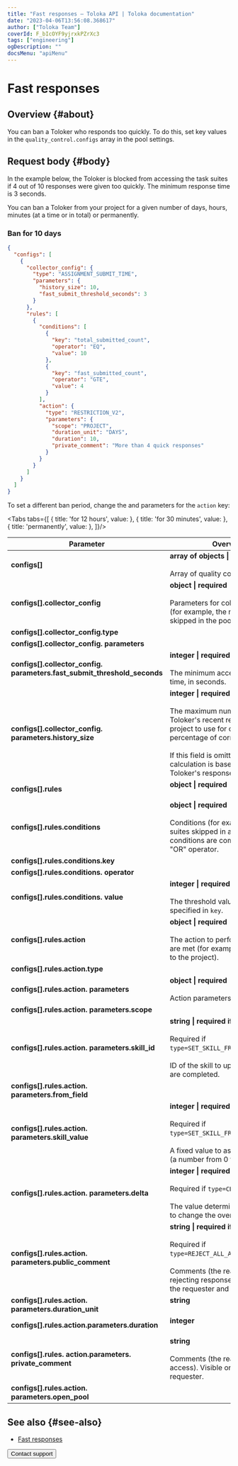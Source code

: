 ```yaml
---
title: "Fast responses — Toloka API | Toloka documentation"
date: "2023-04-06T13:56:08.368617"
author: ["Toloka Team"]
coverId: F_bIcOYF9yjrxkPZrXc3
tags: ["engineering"]
ogDescription: ""
docsMenu: "apiMenu"
---
```



# Fast responses

## Overview {#about}

You can ban a Toloker who responds too quickly. To do this, set key values in the `quality_control.configs` array in the pool settings.

## Request body {#body}

In the example below, the Toloker is blocked from accessing the task suites if 4 out of 10 responses were given too quickly. The minimum response time is 3 seconds.

You can ban a Toloker from your project for a given number of days, hours, minutes (at a time or in total) or permanently.

### Ban for 10 days

```json
{
  "configs": [
    {
      "collector_config": {
        "type": "ASSIGNMENT_SUBMIT_TIME",
        "parameters": {
          "history_size": 10,
          "fast_submit_threshold_seconds": 3
        }
      },
      "rules": [
        {
          "conditions": [
            {
              "key": "total_submitted_count",
              "operator": "EQ",
              "value": 10
            },
            {
              "key": "fast_submitted_count",
              "operator": "GTE",
              "value": 4
            }
          ],
          "action": {
            "type": "RESTRICTION_V2",
            "parameters": {
              "scope": "PROJECT",
              "duration_unit": "DAYS",
              "duration": 10,
              "private_comment": "More than 4 quick responses"
            }
          }
        }
      ]
    }
  ]
}
```

To set a different ban period, change the <Term term="duration-unit"><DurationUnit/></Term> and <Term term="duration"><Duration/></Term> parameters for the `action` key:

<Tabs tabs={[
  { title: 'for 12 hours', value: <FastList1/> },
  { title: 'for 30 minutes', value: <FastList2/> },
  { title: 'permanently', value: <FastList3/> },
]}/>

Parameter | Overview
----- | -----
**configs[]** | **array of objects \| required**<br/><br/>Array of quality control settings.
**configs[].collector_config** | **object \| required**<br/><br/>Parameters for collecting statistics (for example, the number of tasks skipped in the pool).
**configs[].collector_config.type** | <FastTable1/>
**configs[].collector_config. parameters** | <FastTable2/>
**configs[].collector_config. parameters.fast_submit_threshold_seconds** | **integer \| required**<br/><br/>The minimum acceptable response time, in seconds.
**configs[].collector_config. parameters.history_size** | **integer \| required**<br/><br/>The maximum number of the Toloker's recent responses in the project to use for calculating the percentage of correct responses.<br/><br/>If this field is omitted, the calculation is based on all the Toloker's responses in the pool.
**configs[].rules** | **object \| required**<br/><br/><ConfigsRules/>
**configs[].rules.conditions** | **object \| required**<br/><br/>Conditions (for example, 10 task suites skipped in a row). Multiple conditions are combined with the "OR" operator.
**configs[].rules.conditions.key** | <FastTable3/>
**configs[].rules.conditions. operator** | <FastTable4/>
**configs[].rules.conditions. value** | **integer \| required**<br/><br/>The threshold value of the variable specified in `key`.
**configs[].rules.action** | **object \| required**<br/><br/>The action to perform if conditions are met (for example, block access to the project).
**configs[].rules.action.type** | <FastTable5/>
**configs[].rules.action. parameters** | **object \| required**<br/><br/>Action parameters.
**configs[].rules.action. parameters.scope** | <FastTable6/>
**configs[].rules.action. parameters.skill_id** | **string \| required if**<br/><br/>Required if `type=SET_SKILL_FROM_OUTPUT_FIELD`.<br/><br/>ID of the skill to update as tasks are completed.
**configs[].rules.action. parameters.from_field** | <FastTable7/>
**configs[].rules.action. parameters.skill_value** | **integer \| required if**<br/><br/>Required if `type=SET_SKILL_FROM_OUTPUT_FIELD`.<br/><br/>A fixed value to assign to the skill (a number from 0 to 100).
**configs[].rules.action. parameters.delta** | **integer \| required if**<br/><br/>Required if `type=CHANGE_OVERLAP`.<br/><br/>The value determines the amount to change the overlap by.
**configs[].rules.action. parameters.public_comment** | **string \| required if**<br/><br/>Required if `type=REJECT_ALL_ASSIGNMENTS`.<br/><br/>Comments (the reason for rejecting responses). Available to the requester and the Toloker.
**configs[].rules.action. parameters.duration_unit** | **string**<br/><br/><DurationUnit/>
**configs[].rules.action.parameters.duration**  | **integer**<br/><br/><Duration/>
**configs[].rules. action.parameters. private_comment** | **string**<br/><br/>Comments (the reason for blocking access). Visible only to the requester.
**configs[].rules.action. parameters.open_pool** | <FastTable8/>

## See also {#see-also}

- [Fast responses](/docs/guide/quick-answers)

<Button themeColor="light" view="default" size="l" type="link" url="/docs/guide/troubleshooting/support?form-source=api-fast">Contact support</Button>
